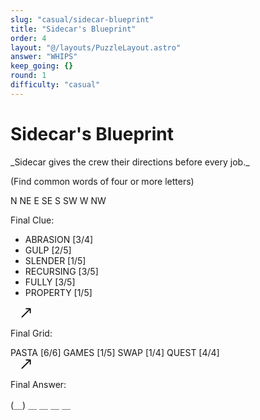 ```yaml
---
slug: "casual/sidecar-blueprint"
title: "Sidecar's Blueprint"
order: 4
layout: "@/layouts/PuzzleLayout.astro"
answer: "WHIPS"
keep_going: {}
round: 1
difficulty: "casual"
---
```



# Sidecar&apos;s Blueprint

<div style={{fontFamily: "DM Mono, sans-serif"}}>
_Sidecar gives the crew their directions before every job._
</div>

<p class="text-center font-serif uppercase text-xl">(Find common words of four or more letters)</p>

<div class="not-prose grid gap-4" style={{ fontFamily: "DM Mono, sans-serif", gridTemplateAreas: `"a a a b" "a a a b" "c c c d"` }} >
    <Grid letters={["P", "E", "L", "S", "T", "A", "T", "E", "G", "I", "O", "F", "I", "E", "L", "E", "R", "N", "T", "W", "R", "C", "P", "L", "B", "M", "I", "C", "W", "O", "T", "E", "O", "D", "E", "T", "H", "U", "H", "R", "S", "W", "A", "O", "S", "A", "U", "F", "O", "R", "Y", "L", "L", "O", "H", "S", "H", "F", "E", "A"]} />
    <div style={{gridArea: "b" }} class="flex flex-col justify-between">
        <div class="grid place-items-center p-5">
            <div class="border border-black aspect-square rounded-full relative w-20 flex justify-center">
                <div class="border border-black w-0.5 h-1/2"></div>
                <span class="absolute top-1/2 left-1/2"
                      style={{transform: `translate(
                      calc(-50% + 3.25rem * cos(-90deg)),
                      calc(-50% + 3.25rem * sin(-90deg))
                      )`}}>N</span>
                <span class="absolute top-1/2 left-1/2"
                      style={{transform: `translate(
                      calc(-50% + 3.5rem * cos(-45deg)),
                      calc(-50% + 3.5rem * sin(-45deg))
                      )`}}>NE</span>
                <span class="absolute top-1/2 left-1/2"
                        style={{transform: `translate(
                        calc(-50% + 3.25rem * cos(0deg)),
                        calc(-50% + 3.25rem * sin(0deg))
                        )`}}>E</span>
                <span class="absolute top-1/2 left-1/2"
                        style={{transform: `translate(
                        calc(-50% + 3.5rem * cos(45deg)),
                        calc(-50% + 3.5rem * sin(45deg))
                        )`}}>SE</span>
                <span class="absolute top-1/2 left-1/2"
                        style={{transform: `translate(
                        calc(-50% + 3.25rem * cos(90deg)),
                        calc(-50% + 3.25rem * sin(90deg))
                        )`}}>S</span>
                <span class="absolute top-1/2 left-1/2"
                        style={{transform: `translate(
                        calc(-50% + 3.5rem * cos(135deg)),
                        calc(-50% + 3.5rem * sin(135deg))
                        )`}}>SW</span>
                <span class="absolute top-1/2 left-1/2"
                        style={{transform: `translate(
                        calc(-50% + 3.25rem * cos(180deg)),
                        calc(-50% + 3.25rem * sin(180deg))
                        )`}}>W</span>
                <span class="absolute top-1/2 left-1/2"
                        style={{transform: `translate(
                        calc(-50% + 3.5rem * cos(225deg)),
                        calc(-50% + 3.5rem * sin(225deg))
                        )`}}>NW</span>
            </div>
        </div>
        <div class="text-right py-4">
           <p class="font-serif uppercase text-xl">Final Clue:</p>
            <ul class="">
                <li>ABRASION [3/4]</li>
                <li>GULP [2/5]</li>
                <li>SLENDER [1/5]</li>
                <li>RECURSING [3/5]</li>
                <li>FULLY [3/5]</li>
                <li>PROPERTY [1/5]</li>
            </ul>
        </div>
        <svg class="rotate-[135deg] mx-auto" fill="#000000" width="50px" height="20px" viewBox="0 0 24 24" xmlns="http://www.w3.org/2000/svg"><path d="M3.293,20.707a1,1,0,0,1,0-1.414L17.586,5H12a1,1,0,0,1,0-2h8a1,1,0,0,1,1,1v8a1,1,0,0,1-2,0V6.414L4.707,20.707a1,1,0,0,1-1.414,0Z"/></svg>
    </div>
    <div style={{gridArea: "c"}}>
        <div class="flex flex-col">
            <p class="font-serif uppercase text-xl">Final Grid:</p>
            <div class="flex items-center">
            <div class="border-black border-2 flex gap-4 px-2">
                <span>PASTA [6/6]</span>
                <span>GAMES [1/5]</span>
                <span>SWAP [1/4]</span>
                <span>QUEST [4/4]</span>
            </div>
            <div class="flex-1" />
            <svg class="rotate-45" fill="#000000" width="50px" height="20px" viewBox="0 0 24 24" xmlns="http://www.w3.org/2000/svg"><path d="M3.293,20.707a1,1,0,0,1,0-1.414L17.586,5H12a1,1,0,0,1,0-2h8a1,1,0,0,1,1,1v8a1,1,0,0,1-2,0V6.414L4.707,20.707a1,1,0,0,1-1.414,0Z"/></svg>
            <div class="flex-1" />
            </div>
        </div>
    </div>
    <div class="flex flex-col items-center" style={{gridArea: "d"}}>
        <p class="font-serif uppercase">Final Answer:</p>
        <p>(＿) ＿ ＿ ＿ ＿</p>
    </div>
</div>